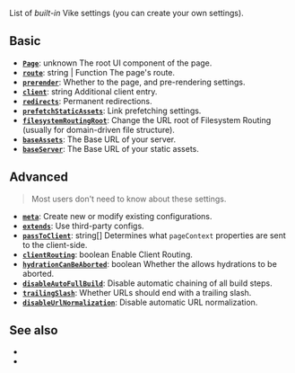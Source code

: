 
List of *built-in* Vike settings (you can <Link href="/meta">create your own settings</Link>).


## Basic

- [**`Page`**](/Page): <TextType>unknown</TextType> The root UI component of the page.
- [**`route`**](/routing): <TextType>string | Function</TextType> The page's route.
- [**`prerender`**](/prerender-config): Whether to <Link text="pre-render" href="/preredering" /> the page, and pre-rendering settings.
- [**`client`**](/client): <TextType>string</TextType> Additional client entry.
- [**`redirects`**](/redirects): Permanent redirections.
- [**`prefetchStaticAssets`**](/prefetchStaticAssets): Link prefetching settings.
- [**`filesystemRoutingRoot`**](/filesystemRoutingRoot): Change the URL root of Filesystem Routing (usually for <Link href="/file-structure#domain-driven">domain-driven file structure</Link>).
- [**`baseAssets`**](/base-url): The Base URL of your server.
- [**`baseServer`**](/base-url): The Base URL of your static assets.


## Advanced

> Most users don't need to know about these settings.

- [**`meta`**](/meta): Create new or modify existing configurations.
- [**`extends`**](/extends): Use third-party configs.
- [**`passToClient`**](/passToClient): <TextType>string[]</TextType> Determines what `pageContext` properties are sent to the client-side.
- [**`clientRouting`**](/clientRouting): <TextType>boolean</TextType> Enable Client Routing.
- [**`hydrationCanBeAborted`**](/hydrationCanBeAborted): <TextType>boolean</TextType>  Whether the <Link text="UI framework" href="/ui-framework" /> allows <Link href="/hydration">hydrations</Link> to be aborted.
- [**`disableAutoFullBuild`**](/disableAutoFullBuild): Disable automatic chaining of all build steps.
- [**`trailingSlash`**](/url-normalization): Whether URLs should end with a trailing slash.
- [**`disableUrlNormalization`**](/url-normalization): Disable automatic URL normalization.


## See also

 - <Link href="/hooks" />
 - <Link href="/config" />
